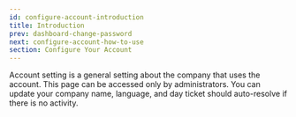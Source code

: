 ```yaml
---
id: configure-account-introduction
title: Introduction
prev: dashboard-change-password
next: configure-account-how-to-use
section: Configure Your Account
---
```


Account setting is a general setting about the company that uses the account. This page can be accessed only by administrators. You can update your company name, language, and day ticket should auto-resolve if there is no activity.
